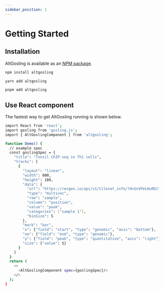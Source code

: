 ```yaml
---
sidebar_position: 1
---
```



# Getting Started

## Installation
AltGosling is available as an [NPM package](https://www.npmjs.com/package/altgosling).


<Tabs>
<TabItem value="npm" label="npm">

```bash
npm install altgosling
```

</TabItem>
<TabItem value="yarn" label="yarn">

```bash
yarn add altgosling
```

</TabItem>
<TabItem value="pnpm" label="pnpm">

```bash
pnpm add altgosling
```

</TabItem>
</Tabs>


## Use React component
The fastest way to get AltGosling running is shown below.

```bash
import React from 'react';
import gosling from 'gosling.js';
import { AltGoslingComponent } from 'altgosling';

function Demo() {
  // example spec
  const goslingSpec = {
    "title": "Tonsil ChIP-seq in Th1 cells",
    "tracks": [
      {
        "layout": "linear",
        "width": 800,
        "height": 180,
        "data": {
          "url": "https://resgen.io/api/v1/tileset_info/?d=UvVPeLHuRDiYA3qwFlm7xQ",
          "type": "multivec",
          "row": "sample",
          "column": "position",
          "value": "peak",
          "categories": ["sample 1"],
          "binSize": 5
        },
        "mark": "bar",
        "x": {"field": "start", "type": "genomic", "axis": "bottom"},
        "xe": {"field": "end", "type": "genomic"},
        "y": {"field": "peak", "type": "quantitative", "axis": "right"},
        "size": {"value": 5}
      }
    ]
  }
  return (
    <>
      <AltGoslingComponent spec={goslingSpec}/>
    </>
  );
}
```